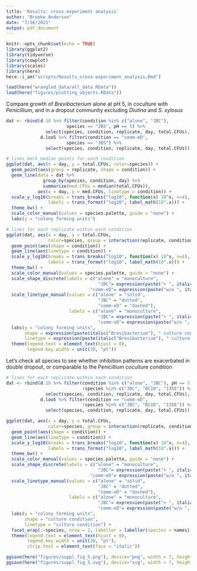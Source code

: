 ```yaml
---
title: 'Results: cross-experiment analysis'
author: "Brooke Anderson"
date: "7/16/2021"
output: pdf_document
---
```


```r
knitr::opts_chunk$set(echo = TRUE)
library(ggplot2)
library(tidyverse)
library(cowplot)
library(scales)
library(here)
here::i_am("scripts/Results_cross-experiment_analysis.Rmd")
```

```r
load(here("wrangled_data/all_data.RData"))
load(here("figures/plotting_objects.RData"))
```

Compare growth of *Brevibacterium* alone at pH 5, in coculture with *Penicillium*, and in a dropout community excluding *Diutina* and *S. xylosus*

```r

dat <- rbind(d.18 %>% filter(condition %in% c("alone", "JBC"), 
                       species == "JB5", pH == 5) %>%
               select(species, condition, replicate, day, total.CFUs),
             d.loo5 %>% filter(condition == "comm-eD", 
                       species == "JB5") %>%
               select(species, condition, replicate, day, total.CFUs))

# lines mark median points for each condition
ggplot(dat, aes(x = day, y = total.CFUs, color=species)) +
  geom_point(aes(group = replicate, shape = condition)) +
  geom_line(data = dat %>% 
              group_by(species, condition, day) %>% 
              summarize(med.CFUs = median(total.CFUs)),
            aes(x = day, y = med.CFUs, linetype = condition)) +
  scale_y_log10(breaks = trans_breaks("log10", function(x) 10^x, n=4),
                labels = trans_format("log10", label_math(10^.x))) + 
  theme_bw() +
  scale_color_manual(values = species.palette, guide = "none") +
  labs(y = "colony forming units")

# lines for each replicate within each condition
ggplot(dat, aes(x = day, y = total.CFUs, 
                color=species, group = interaction(replicate, condition))) +
  geom_point(aes(shape = condition)) +
  geom_line(aes(linetype = condition)) +
  scale_y_log10(breaks = trans_breaks("log10", function(x) 10^x, n=4),
                labels = trans_format("log10", label_math(10^.x))) + 
  theme_bw() +
  scale_color_manual(values = species.palette, guide = "none") +
  scale_shape_discrete(labels = c("alone" = "monoculture", 
                                   "JBC"= expression(paste("+ ", italic(" Penicillium"))),
                                "comm-eD"= expression(paste("w/o ", italic(" Diutina & S. xylosus"))))) +
  scale_linetype_manual(values = c("alone" = "solid",
                                   "JBC" = "dotted",
                                   "comm-eD" = "dashed"),
                        labels = c("alone" = "monoculture", 
                                   "JBC"= expression(paste("+ ", italic(" Penicillium"))),
                                   "comm-eD"= expression(paste("w/o ", italic(" Diutina & S. xylosus"))))) +
  labs(y = "colony forming units",
       shape = expression(paste(italic("Brevibacterium"), " culture condition")),
       linetype = expression(paste(italic("Brevibacterium"), " culture condition"))) +
  theme(legend.text = element_text(hjust = 0),
        legend.key.width = unit(30, "pt"))


```

Let's check all species to see whether inhibition patterns are exacerbated in double dropout, or comparable to the Penicillium coculture condition


```r
# lines for each replicate within each condition
dat <- rbind(d.18 %>% filter(condition %in% c("alone", "JBC"), pH == 5, 
                             !species %in% c("JBC", "BC10", "135E")) %>%
               select(species, condition, replicate, day, total.CFUs),
             d.loo5 %>% filter(condition == "comm-eD", 
                             !species %in% c("JBC", "BC10", "135E")) %>%
               select(species, condition, replicate, day, total.CFUs))

ggplot(dat, aes(x = day, y = total.CFUs, 
                color=species, group = interaction(replicate, condition))) +
  geom_point(aes(shape = condition)) +
  geom_line(aes(linetype = condition)) +
  scale_y_log10(breaks = trans_breaks("log10", function(x) 10^x, n=4),
                labels = trans_format("log10", label_math(10^.x))) + 
  theme_bw() +
  scale_color_manual(values = species.palette, guide = "none") +
  scale_shape_discrete(labels = c("alone" = "monoculture", 
                                   "JBC"= expression(paste("+ ", italic(" Penicillium"))),
                                "comm-eD"= expression(paste("w/o ", italic(" Diutina & S. xylosus"))))) +
  scale_linetype_manual(values = c("alone" = "solid",
                                   "JBC" = "dotted",
                                   "comm-eD" = "dashed"),
                        labels = c("alone" = "monoculture", 
                                   "JBC"= expression(paste("+ ", italic(" Penicillium"))),
                                   "comm-eD"= expression(paste("w/o ", italic(" Diutina & S. xylosus"))))) +
  labs(y = "colony forming units",
       shape = "culture condition",
       linetype = "culture condition") +
  facet_wrap(.~species, nrow = 2, labeller = labeller(species = names)) +
  theme(legend.text = element_text(hjust = 0),
        legend.key.width = unit(30, "pt"),
        strip.text = element_text(face = "italic"))

ggsave(here("figures/suppl_fig_5.png"), device="png", width = 7, height = 6, units = "in")
ggsave(here("figures/suppl_fig_5.svg"), device="svg", width = 7, height = 6, units = "in")
```


